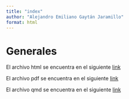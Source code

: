 ```yaml
---
title: "index"
author: "Alejandro Emiliano Gaytán Jaramillo"
format: html
---
```


# Generales
El archivo html se encuentra en el siguiente [link](https://alexegj.github.io/Mates-Financieras/FuncionesIS/FuncionesDeInteresSimple.html)

El archivo pdf se encuentra en el siguiente [link](https://alexegj.github.io/Mates-Financieras/FuncionesIS/FuncionesDeInteresSimple.pdf)

El archivo qmd se encuentra en el siguiente [link](https://alexegj.github.io/Mates-Financieras/FuncionesIS/FuncionesDeInteresSimple.qmd)